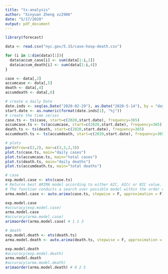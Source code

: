 ```yaml
---
title: "ts-analysis"
author: "Xinyuan Zheng xz2906"
date: "5/17/2020"
output: pdf_document
---
```


```r
library(forecast)
```


```r
data <- read.csv("nyc.gov/5.15/case-hosp-death.csv")

for (i in 1:dim(data)[1]){
  data$accum_case[i] <- sum(data[1:i,2])
  data$accum_death[i] <- sum(data[1:i,4])
}

case <- data[,2]
accumcase <- data[,5]
death <- data[,4]
accumdeath <- data[,6]
```


```r
# create a daily Date 
date.inds <- seq(as.Date("2020-02-29"), as.Date("2020-5-14"), by = "day")
start.date <- as.numeric(format(date.inds[1], "%j"))
# create the time series
case.ts <- ts(case, start=c(2020,start.date), frequency=365)
accumcase.ts <- ts(accumcase, start=c(2020,start.date), frequency=365)
death.ts <- ts(death, start=c(2020,start.date), frequency=365)
accumdeath.ts <- ts(accumdeath, start=c(2020,start.date), frequency=365)
```


```r
# plots
par(mfrow=c(2,2), mar=c(3,3,2,3))
plot.ts(case.ts, main="daily cases")
plot.ts(accumcase.ts, main="total cases")
plot.ts(death.ts, main="daily deaths")
plot.ts(accumdeath.ts, main="total deaths")
```


```r
# case
exp.model.case <- ets(case.ts)
# Returns best ARIMA model according to either AIC, AICc or BIC value. 
# The function conducts a search over possible model within the order constraints provided.
arma.model.case <- auto.arima(case.ts, stepwise = F, approximation = F)

exp.model.case
#accuracy(exp.model.case)
arma.model.case
#accuracy(arma.model.case)
arimaorder(arma.model.case) # 1 1 3 
```


```r
# death
exp.model.death <- ets(death.ts)
arma.model.death <- auto.arima(death.ts, stepwise = F, approximation = F)

exp.model.death
#accuracy(exp.model.death)
arma.model.death
#accuracy(arma.model.death)
arimaorder(arma.model.death) # 0 2 5 
```

